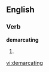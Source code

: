 
==English==

===Verb===
'''demarcating'''

# {{present participle of|[[demarcate]]}}

[[vi:demarcating]]